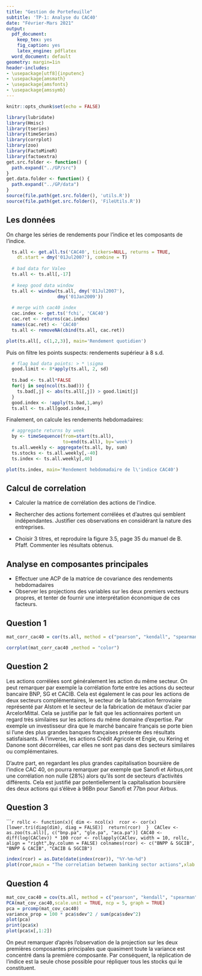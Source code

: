 ```yaml
---
title: "Gestion de Portefeuille"
subtitle: 'TP-1: Analyse du CAC40'
date: "Février-Mars 2021"
output:
  pdf_document:
    keep_tex: yes
    fig_caption: yes
    latex_engine: pdflatex
  word_document: default
geometry: margin=1in
header-includes:
- \usepackage[utf8]{inputenc}
- \usepackage{amsmath}
- \usepackage{amsfonts}
- \usepackage{amssymb}
---
```


```r
knitr::opts_chunk$set(echo = FALSE)
```

```r
library(lubridate)
library(Hmisc)
library(tseries)
library(timeSeries)
library(corrplot)
library(zoo)
library(FactoMineR)
library(factoextra)
get.src.folder <- function() {
  path.expand("../GP/src")
}
get.data.folder <- function() {
  path.expand("../GP/data")
}
source(file.path(get.src.folder(), 'utils.R'))
source(file.path(get.src.folder(), 'FileUtils.R'))
```


## Les données

On charge les séries de rendements pour l'indice et les composants de l'indice.

```r
  ts.all <- get.all.ts('CAC40', tickers=NULL, returns = TRUE,
    dt.start = dmy('01Jul2007'), combine = T)
  
  # bad data for Valeo
  ts.all <- ts.all[,-17]
  
  # keep good data window
  ts.all <- window(ts.all, dmy('01Jul2007'), 
                   dmy('01Jan2009'))
  
  # merge with cac40 index
  cac.index <- get.ts('fchi', 'CAC40')
  cac.ret <- returns(cac.index)
  names(cac.ret) <- 'CAC40'
  ts.all <- removeNA(cbind(ts.all, cac.ret))
```


```r
plot(ts.all[, c(1,2,3)], main='Rendement quotidien')
```

Puis on filtre les points suspects: rendements supérieur à 8 s.d.

```r
  # flag bad data points: > * \sigma
  good.limit <- 8*apply(ts.all, 2, sd)
  
  ts.bad <- ts.all*FALSE
  for(j in seq(ncol(ts.bad))) {
    ts.bad[,j] <- abs(ts.all[,j]) > good.limit[j]
  }
  good.index <- !apply(ts.bad,1,any)
  ts.all <- ts.all[good.index,]
```

Finalement, on calcule les rendements hebdomadaires:
  
```r
  # aggregate returns by week
  by <- timeSequence(from=start(ts.all), 
                     to=end(ts.all), by='week')
  ts.all.weekly <- aggregate(ts.all, by, sum)
  ts.stocks <- ts.all.weekly[,-40]
  ts.index <- ts.all.weekly[,40]
```
```r
plot(ts.index, main='Rendement hebdomadaire de l\'indice CAC40')
```

## Calcul de correlation

+ Calculer la matrice de corrélation des actions de l\'indice. 

+ Rechercher des actions fortement corrélées et d'autres qui semblent indépendantes. 
Justifier ces observations en considérant la nature des entreprises.

+ Choisir 3 titres, et reproduire la figure 3.5, page 35 du manuel de B. Pfaff.
Commenter les résultats obtenus.

## Analyse en composantes principales

+ Effectuer une ACP de la matrice de covariance des rendements hebdomadaires
+ Observer les projections des variables sur les deux premiers vecteurs propres, et tenter de fournir une interprétation économique de ces facteurs.

## Question 1

```r
mat_corr_cac40 = cor(ts.all, method = c("pearson", "kendall", "spearman"))
```

```r
corrplot(mat_corr_cac40 ,method = "color")
```

## Question 2

Les actions corrélées sont généralement les action du même secteur. On peut remarquer par exemple la corrélation forte entre les actions du secteur bancaire BNP, SG et CACIB. Cela est également le cas pour les actions de deux secteurs complémentaires, le secteur de la fabrication ferroviaire représenté par Alstom et le secteur de la fabrication de métaux d'acier par ArcelorMittal. Cela se justifie par le fait que les actionnaires portent un regard très similaires sur les actions du même domaine d'expertise. Par exemple un investisseur dira que le marché bancaire français se porte bien si l'une des plus grandes banques françaises présente des résultats satisfaisants. 
A l'inverse, les actions Crédit Agricole et Engie, ou Kering et Danone sont décorrélées, car elles ne sont pas dans des secteurs similaires ou complémentaires.

D'autre part, en regardant les plus grandes capitalisation boursière de l'indice CAC 40, on pourra remarquer par exemple que Sanofi et Airbus,ont une corrélation non nulle (28%) alors qu'ils sont de secteurs d'activités différents. Cela est justifié par potentiellement la capitalisation boursière des deux actions qui s'élève à 96Bn pour Sanofi et  77bn pour Airbus. 


## Question 3

``````r
rollc <- function(x){
dim <- ncol(x) 
rcor <- cor(x)[lower.tri(diag(dim), diag = FALSE)] 
return(rcor) 
} 
CAClev <- as.zoo(ts.all)[, c("bnp.pa", "gle.pa", "aca.pa")]
CAC40 <- diff(log(CAClev)) * 100
rcor <- rollapply(CAClev, width = 10, rollc, align = "right",by.column = FALSE)
colnames(rcor) <- c("BNPP & SGCIB", "BNPP & CACIB", "CACIB & SGCIB") 
```

```r
index(rcor) = as.Date(date(index(rcor)), "%Y-%m-%d")
plot(rcor,main = "The correlation between banking sector actions",xlab = "Date",cex.axis = 2)
```



## Question 4
```r
mat_cov_cac40 = cov(ts.all, method = c("pearson", "kendall", "spearman"))
PCA(mat_cov_cac40,scale.unit = TRUE, ncp = 5, graph = TRUE)
pca = prcomp(mat_cov_cac40)
variance_prop = 100 * pca$sdev^2 / sum(pca$sdev^2) 
plot(pca)
print(pca$x)
plot(pca$x[,1:2])
```
On peut remarquer d'après l'observation de la projection sur les deux premières composantes principales que quasiment toute la variance est concentré dans la première composante. Par conséquent, la réplication de l'indice est la seule chose possible pour répliquer tous les stocks qui le constituent.